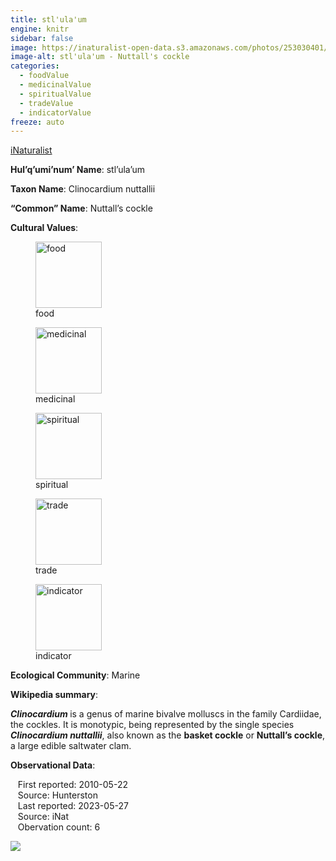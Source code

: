 ```yaml
---
title: stl'ula'um
engine: knitr
sidebar: false
image: https://inaturalist-open-data.s3.amazonaws.com/photos/253030401/medium.jpg
image-alt: stl'ula'um - Nuttall's cockle
categories:
  - foodValue
  - medicinalValue
  - spiritualValue
  - tradeValue
  - indicatorValue
freeze: auto
---
```


<div role="img" class="imerss-photo" style="background-image: url(https://inaturalist-open-data.s3.amazonaws.com/photos/253030401/medium.jpg)" 
 alt="stl'ula'um - Nuttall's cockle">
 <a href="https://www.inaturalist.org/taxa/69925" target="_blank" class="taxonDisplay-iNat-extern">iNaturalist<span class="external-link"></span></a>
</div>

**Hul'q'umi'num' Name**: stl'ula'um



**Taxon Name**: Clinocardium nuttallii

**"Common" Name**: Nuttall's cockle

**Cultural Values**:

:::{layout-nrow=1}
![food](/files/food.svg){width=106px}

![medicinal](/files/medicinal.svg){width=106px}

![spiritual](/files/spiritual.svg){width=106px}

![trade](/files/trade.svg){width=106px}

![indicator](/files/indicator.svg){width=106px}
:::

**Ecological Community**: Marine

**Wikipedia summary**:
<p class="mw-empty-elt">
</p>

<p><i><b>Clinocardium </b></i> is a genus of marine bivalve molluscs in the family Cardiidae, the cockles. It is monotypic, being represented by the single species <i><b>Clinocardium nuttallii</b></i>, also known as the <b>basket cockle</b> or <b>Nuttall's cockle</b>, a large edible saltwater clam.
</p>


**Observational Data**:

|    First reported: 2010-05-22

|    Source: Hunterston

|    Last reported: 2023-05-27

|    Source: iNat

|    Obervation count: 6

![](community_dist.png)
